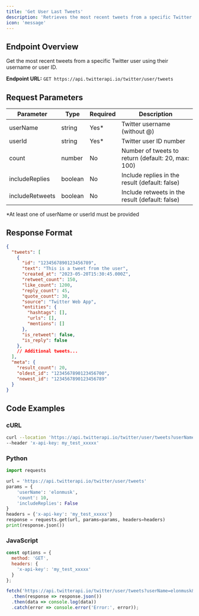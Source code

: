 ```yaml
---
title: 'Get User Last Tweets'
description: 'Retrieves the most recent tweets from a specific Twitter user'
icon: 'message'
---
```


## Endpoint Overview

Get the most recent tweets from a specific Twitter user using their username or user ID.

**Endpoint URL:** `GET https://api.twitterapi.io/twitter/user/tweets`

## Request Parameters

| Parameter | Type   | Required | Description                                           |
| --------- | ------ | -------- | ----------------------------------------------------- |
| userName  | string | Yes*     | Twitter username (without @)                          |
| userId    | string | Yes*     | Twitter user ID number                                |
| count     | number | No       | Number of tweets to return (default: 20, max: 100)    |
| includeReplies | boolean | No | Include replies in the result (default: false)        |
| includeRetweets | boolean | No | Include retweets in the result (default: false)      |

*At least one of userName or userId must be provided

## Response Format

```json
{
  "tweets": [
    {
      "id": "1234567890123456789",
      "text": "This is a tweet from the user",
      "created_at": "2023-05-20T15:30:45.000Z",
      "retweet_count": 150,
      "like_count": 1200,
      "reply_count": 45,
      "quote_count": 30,
      "source": "Twitter Web App",
      "entities": {
        "hashtags": [],
        "urls": [],
        "mentions": []
      },
      "is_retweet": false,
      "is_reply": false
    },
    // Additional tweets...
  ],
  "meta": {
    "result_count": 20,
    "oldest_id": "1234567890123456700",
    "newest_id": "1234567890123456789"
  }
}
```

## Code Examples

### cURL

```bash
curl --location 'https://api.twitterapi.io/twitter/user/tweets?userName=elonmusk&count=10' \
--header 'x-api-key: my_test_xxxxx'
```

### Python

```python
import requests

url = 'https://api.twitterapi.io/twitter/user/tweets'
params = {
    'userName': 'elonmusk',
    'count': 10,
    'includeReplies': False
}
headers = {'x-api-key': 'my_test_xxxxx'}
response = requests.get(url, params=params, headers=headers)
print(response.json())
```

### JavaScript

```javascript
const options = {
  method: 'GET',
  headers: {
    'x-api-key': 'my_test_xxxxx'
  }
};

fetch('https://api.twitterapi.io/twitter/user/tweets?userName=elonmusk&count=10', options)
  .then(response => response.json())
  .then(data => console.log(data))
  .catch(error => console.error('Error:', error));
```
